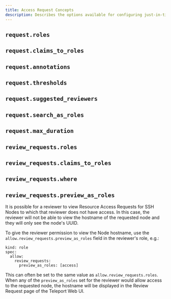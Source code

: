 ```yaml
---
title: Access Request Concepts
description: Describes the options available for configuring just-in-time access to roles and resources in your Teleport cluster.
---
```


## `request.roles`

<!--TODO-->
## `request.claims_to_roles`

<!--TODO-->
## `request.annotations`

<!--TODO-->
## `request.thresholds`

<!--TODO-->
## `request.suggested_reviewers`

<!--TODO-->
## `request.search_as_roles`

<!--TODO-->
## `request.max_duration`

<!--TODO-->
## `review_requests.roles`

<!--TODO-->
## `review_requests.claims_to_roles`

<!--TODO-->
## `review_requests.where`

<!--TODO-->
## `review_requests.preview_as_roles`

<!--TODO: edit this. It's from the Role Requests guide-->

It is possible for a reviewer to view Resource Access Requests for SSH Nodes to
which that reviewer does not have access.
In this case, the reviewer will not be able to view the hostname of the requested node
and they will only see the node's UUID.

To give the reviewer permission to view the Node hostname, use the
`allow.review_requests.preview_as_roles` field in the reviewer's role, e.g.:

```
kind: role
spec:
  allow:
    review_requests:
      preview_as_roles: [access]
```

This can often be set to the same value as `allow.review_requests.roles`.
When any of the `preview_as_roles` set for the reviewer would allow access to
the requested node, the hostname will be displayed in the Review Request page of
the Teleport Web UI.




